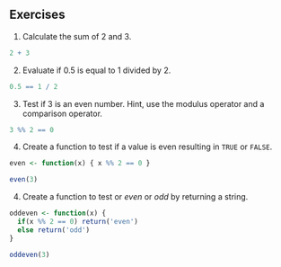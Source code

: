 ## Exercises {.unnumbered}

1.  Calculate the sum of 2 and 3.

```r
2 + 3
```

2.  Evaluate if 0.5 is equal to 1 divided by 2.

```r
0.5 == 1 / 2
```

3.  Test if 3 is an even number. Hint, use the modulus operator and a comparison operator.

```r
3 %% 2 == 0
```

4.  Create a function to test if a value is even resulting in `TRUE` or `FALSE`.

```r
even <- function(x) { x %% 2 == 0 }
```

```r
even(3)
```

4.  Create a function to test or *even* or *odd* by returning a string.

```r
oddeven <- function(x) { 
  if(x %% 2 == 0) return('even')
  else return('odd')
}
```

```r
oddeven(3)
```
